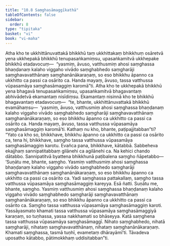 ```yaml
---
title: "10.8 Saṃghasāmaggīkathā"
tableOfContents: false
sidebar:
  order: 8
type: "tipitaka"
basket: "vi"
book: "vi-maha"
---
```



<DynamicBreadcrumb />

<Division number="475" book="vi-maha" e="ch" v="3" p="506">

<Paragraph number="2015" book="vi-maha">
Atha kho te ukkhittānuvattakā bhikkhū taṃ ukkhittakaṃ bhikkhuṃ osāretvā yena ukkhepakā bhikkhū tenupasaṅkamiṃsu, upasaṅkamitvā ukkhepake bhikkhū etadavocuṃ—  “yasmiṃ, āvuso, vatthusmiṃ ahosi saṃghassa bhaṇḍanaṃ kalaho viggaho vivādo saṃghabhedo saṃgharāji saṃghavavatthānaṃ saṃghanānākaraṇaṃ, so eso bhikkhu āpanno ca ukkhitto ca passi ca osārito ca. Handa mayaṃ, āvuso, tassa vatthussa vūpasamāya saṃghasāmaggiṃ karomā”ti.
</Paragraph>

<Paragraph number="2016" book="vi-maha">
Atha kho te ukkhepakā bhikkhū yena bhagavā tenupasaṅkamiṃsu, upasaṅkamitvā bhagavantaṃ abhivādetvā ekamantaṃ nisīdiṃsu. Ekamantaṃ nisinnā kho te bhikkhū bhagavantaṃ etadavocuṃ—  “te, bhante, ukkhittānuvattakā bhikkhū evamāhaṃsu—  ‘yasmiṃ, āvuso, vatthusmiṃ ahosi saṃghassa bhaṇḍanaṃ kalaho viggaho vivādo saṃghabhedo saṃgharāji saṃghavavatthānaṃ saṃghanānākaraṇaṃ, so eso bhikkhu āpanno ca ukkhitto ca passi ca osārito ca. Handa mayaṃ, āvuso, tassa vatthussa vūpasamāya saṃghasāmaggiṃ karomā’ti. Kathaṃ nu kho, bhante, paṭipajjitabban”ti? “Yato ca kho so, bhikkhave, bhikkhu āpanno ca ukkhitto ca passi ca osārito ca, tena hi, bhikkhave, saṃgho tassa vatthussa vūpasamāya saṃghasāmaggiṃ karotu. Evañca pana, bhikkhave, kātabbā. Sabbeheva ekajjhaṃ sannipatitabbaṃ gilānehi ca agilānehi ca. Na kehici chando dātabbo. Sannipatitvā byattena bhikkhunā paṭibalena saṃgho ñāpetabbo—
</Paragraph>

<Paragraph number="2017" book="vi-maha">
‘Suṇātu me, bhante, saṃgho. Yasmiṃ vatthusmiṃ ahosi saṃghassa bhaṇḍanaṃ kalaho viggaho vivādo saṃghabhedo saṃgharāji saṃghavavatthānaṃ saṃghanānākaraṇaṃ, so eso bhikkhu āpanno ca ukkhitto ca passi ca osārito ca. Yadi saṃghassa pattakallaṃ, saṃgho tassa vatthussa vūpasamāya saṃghasāmaggiṃ kareyya. Esā ñatti.
</Paragraph>

<Paragraph number="2018" book="vi-maha">
Suṇātu me, bhante, saṃgho. Yasmiṃ vatthusmiṃ ahosi saṃghassa bhaṇḍanaṃ kalaho viggaho vivādo saṃghabhedo saṃgharāji saṃghavavatthānaṃ saṃghanānākaraṇaṃ, so eso bhikkhu āpanno ca ukkhitto ca passi ca osārito ca. Saṃgho tassa vatthussa vūpasamāya saṃghasāmaggiṃ karoti. Yassāyasmato khamati tassa vatthussa vūpasamāya saṃghasāmaggiyā karaṇaṃ, so tuṇhassa, yassa nakkhamati so bhāseyya.
</Paragraph>

<Paragraph number="2019" book="vi-maha">
Katā saṃghena tassa vatthussa vūpasamāya saṃghasāmaggī. Nihato saṃghabhedo, nihatā saṃgharāji, nihataṃ saṃghavavatthānaṃ, nihataṃ saṃghanānākaraṇaṃ. Khamati saṃghassa, tasmā tuṇhī, evametaṃ dhārayāmī’ti.
</Paragraph>

<Paragraph number="2020" book="vi-maha">
Tāvadeva uposatho kātabbo, pātimokkhaṃ uddisitabban”ti.
</Paragraph>
</Division>